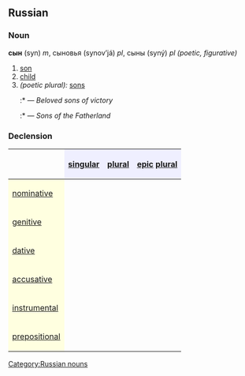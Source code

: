 ==Russian==
[[Category:Russian nouns]]
===Noun===
'''сын''' (syn) ''m'', сыновья (synov’já) ''pl'', сыны (syný) ''pl (poetic, figurative)''

#[[son]]
#[[child]]
#''(poetic plural):'' [[sons]]
#:*{{RUchar|Сыны́ [[любимый|люби́мые]] [[победа|побе́ды]]}} — ''Beloved sons of victory''
#:*{{RUchar|Сыны́ [[отечество|оте́чества]]}} — ''Sons of the Fatherland''

===Declension===
{| border="1" cellpadding="4" cellspacing="0"
!
! style="background-color: #EFEFFF" align="center"|[[singular]]
! style="background-color: #EFEFFF" align="center"|[[plural]]
! style="background-color: #EFEFFF" align="center"|[[epic]] [[plural]]
|-
! style="background-color: #FFFFE0" align="left"|[[nominative case|nominative]]
| align="center"|{{RUchar|сын}}
| align="center"|{{RUchar|сыновья́}}
| align="center"|{{RUchar|сыны́}}
|-
! style="background-color: #FFFFE0" align="left"|[[genitive case|genitive]]
| align="center"|{{RUchar|сы́на}}
| align="center"|{{RUchar|сынове́й}}
| align="center"|{{RUchar|сыно́в}}
|-
! style="background-color: #FFFFE0" align="left"|[[dative case|dative]]
| align="center"|{{RUchar|сы́ну}}
| align="center"|{{RUchar|сыновья́м}}
| align="center"|{{RUchar|сына́м}}
|-
! style="background-color: #FFFFE0" align="left"|[[accusative case|accusative]]
| align="center"|{{RUchar|сы́на}}
| align="center"|{{RUchar|сынове́й}}
| align="center"|{{RUchar|сыно́в}}
|-
! style="background-color: #FFFFE0" align="left"|[[instrumental case|instrumental]]
| align="center"|{{RUchar|сы́ном}}
| align="center"|{{RUchar|сыновья́ми}}
| align="center"|{{RUchar|сына́ми}}
|-
! style="background-color: #FFFFE0" align="left"|[[prepositional case|prepositional]]
| align="center"|{{RUchar|о сы́не}}
| align="center"|{{RUchar|о сыновья́х}}
| align="center"|{{RUchar|о сына́х}}
|}